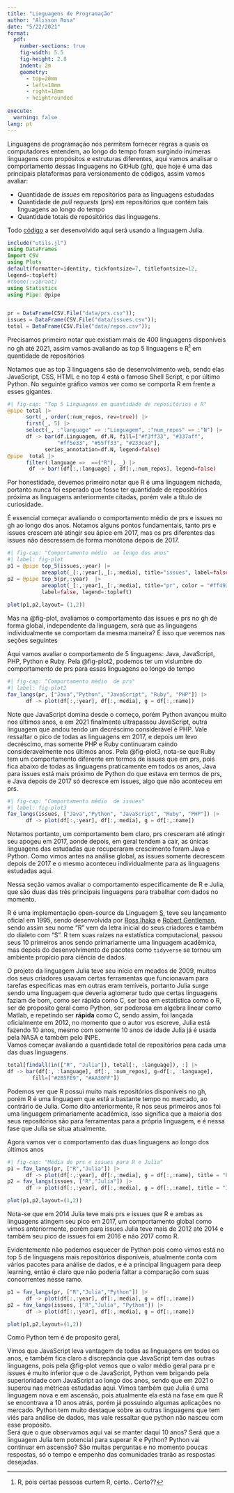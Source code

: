 ```yaml
---
title: "Linguagens de Programação"
author: "Alisson Rosa"
date: "5/22/2021"
format: 
  pdf:
    number-sections: true
    fig-width: 5.5
    fig-height: 2.8
    indent: 2m
    geometry:
      - top=20mm
      - left=18mm
      - right=18mm
      - heightrounded
      
execute:
  warning: false
lang: pt
---
```



\section{Introdução}
Linguagens de programação nós permitem fornecer regras a quais os computadores entendem, ao longo do tempo foram surgindo inúmeras linguagens com propósitos e estruturas diferentes, aqui vamos analisar o comportamento dessas linguagens no GitHub (gh), que hoje é uma das principais plataformas para versionamento de códigos, assim vamos avaliar:

* Quantidade de *issues* em repositórios para as linguagens estudadas  
* Quantidade de *pull requests* (prs) em repositórios que contém tais linguagens ao longo do tempo
* Quantidade totais de repositórios das linguagens.

Todo [código](https://github.com/AlissonRP/gh_langs/tree/master) a ser desenvolvido  aqui será  usando a linguagem Julia.

```julia
include("utils.jl")
using DataFrames
import CSV
using Plots
default(formatter=identity, tickfontsize=7, titlefontsize=12,
legend=:topleft)
#theme(:vibrant)
using Statistics
using Pipe: @pipe


pr = DataFrame(CSV.File("data/prs.csv"));
issues = DataFrame(CSV.File("data/issues.csv"));
total = DataFrame(CSV.File("data/repos.csv"));

```
Precisamos primeiro notar que existiam mais de 400 linguagens disponíveis  no gh até 2021, assim vamos avaliando  as top 5 linguagens e R[^1] em quantidade de repositórios 




[^1]: R, pois certas pessoas curtem R, certo.. Certo??


\begin{table}


\centering
\begin{tabular}[t]{c|c}
\hline
Linguagem & Total de Repositórios\\
\hline
JavaScript & 1100421\\
\hline
CSS & 813443\\
\hline
HTML & 779549\\
\hline
Shell & 638068\\
\hline
Python & 548870\\
\hline
\end{tabular}
\caption{\label{tab:table-name} Top 5 Linguagens em quantidade de repositórios.}
\end{table}


Notamos que as top 3 linguagens são de desenvolvimento web, sendo elas JavaScript, CSS, HTML e no top 4 está o famoso Shell Script, e por último Python. No seguinte gráfico vamos ver como se comporta R em frente a esses gigantes.

```julia
#| fig-cap: "Top 5 Linguagens em quantidade de repositórios e R"
@pipe total |>
      sort(_, order(:num_repos, rev=true)) |>
      first(_, 5) |>
      select(_, :"language" => :"Linguagem", :"num_repos" => :"N") |>
      df -> bar(df.Linguagem, df.N, fill=["#f3ff33", "#337aff",
                "#ff5e33", "#55ff33", "#233cad"],
            series_annotation=df.N, legend=false)  
@pipe  total |> 
      filter(:language =>  ==("R"), _) |> 
       df -> bar!(df[:,:language] , df[:,:num_repos], legend=false)

```
Por honestidade, devemos primeiro notar que R é uma linguagem nichada, portanto nunca foi esperado que fosse ter quantidade de repositórios próxima as linguagens anteriormente citadas, porém vale a título de curiosidade.

\section{Análise descritiva}
É essencial começar avaliando o comportamento médio de prs e issues no gh ao longo dos anos. Notamos alguns pontos fundamentais, tanto prs e issues crescem até atingir seu ápice em 2017, mas os prs diferentes das issues não descressem de forma monótona depois de 2017.

```julia
#| fig-cap: "Comportamento médio  ao longo dos anos"
#| label: fig-plot
p1 = @pipe top_5(issues,:year) |> 
           areaplot(_[:,:year],_[:,:media], title="issues", label=false, legend=:topleft)
p2 = @pipe top_5(pr,:year)  |>
           areaplot(_[:,:year],_[:,:media], title="pr", color = "#ff4933", 
           label=false, legend=:topleft)
           
plot(p1,p2,layout= (1,2))
```
Mas na @fig-plot, avaliamos o comportamento das issues e prs no gh de forma global, independente da linguagem, será que as linguagens individualmente se comportam da mesma maneira? É isso que veremos nas seções seguintes

\section{Linguagens Globalmente}
Aqui vamos avaliar o comportamento de 5 linguagens: Java, JavaScript, PHP, Python e Ruby. Pela @fig-plot2, podemos ter um vislumbre do comportamento de prs para essas linguagens ao longo do tempo


```julia
#| fig-cap: "Comportamento médio  de prs"
#| label: fig-plot2
fav_langs(pr, ["Java","Python", "JavaScript", "Ruby", "PHP"]) |> 
      df -> plot(df[:,:year], df[:,:media], g = df[:,:name])
```
Note que JavaScript domina desde o começo, porém Python avançou muito nos últimos anos, e em 2021 finalmente ultrapassou JavaScript, outra linguagem que andou tendo um decréscimo considerável é PHP. Vale ressaltar o pico de todas as linguagens em 2017, e depois um levo decréscimo, mas somente PHP e Ruby continuaram caindo consideravelmente nos últimos anos. 
Pela @fig-plot3, nota-se que Ruby tem um comportamento diferente em termos de issues que em prs, pois fica abaixo de todas as linguagens praticamente em todos os anos, Java para issues está mais próximo de Python do que estava em termos de prs, e Java depois de 2017 só decresce em issues, algo que não aconteceu em prs.

```julia
#| fig-cap: "Comportamento médio  de issues"
#| label: fig-plot3
fav_langs(issues, ["Java","Python", "JavaScript", "Ruby", "PHP"]) |> 
      df -> plot(df[:,:year], df[:,:media], g = df[:,:name])
```
Notamos portanto, um comportamento bem claro, prs cresceram até atingir seu apogeu em 2017, aonde depois, em geral tendem a cair, as únicas  linguagens das estudadas que recuperaram crescimento foram Java e Python. Como vimos antes na  análise global, as issues somente decrescem depois de 2017 e o mesmo aconteceu individualmente para as linguagens estudadas aqui.
\section{Linguagens para Dados}
Nessa seção vamos avaliar o comportamento especificamente de R e Julia, que são duas das três principais linguagens para trabalhar com dados no momento.

\subsection{Breve Introdução}
R é uma implementação open-source da Linguagem [S](https://en.wikipedia.org/wiki/S_(programming_language)), teve seu lançamento oficial em 1995, sendo desenvolvida por [Ross Ihaka](https://en.wikipedia.org/wiki/Ross_Ihaka) e [Robert Gentleman](https://en.wikipedia.org/wiki/Robert_Gentleman_(statistician)), sendo assim seu nome "R" vem da letra inicial do seus criadores e também do dialeto com "S". R tem suas raízes na estatística computacional, passou seus 10 primeiros anos sendo primariamente uma linguagem acadêmica,  mas depois do desenvolvimento de  pacotes como `tidyverse` se tornou um ambiente propicio para ciência de dados. 

O projeto da linguagem Julia teve seu início em meados de 2009, muitos dos seus criadores usavam certas ferramentas que funcionavam para tarefas especificas mas em outras eram terríveis, portanto Julia surge sendo uma linguagem que deveria aglomerar tudo que certas linguagens faziam de bom, como ser rápida como C, ser boa em estatística como o R, ser de proposito geral como Python, ser poderosa em algebra linear como Matlab, e repetindo ser **rápida** como C, sendo assim, foi lançada oficialmente em 2012, no momento que o autor vos escreve, Julia está fazendo 10 anos, mesmo com somente 10 anos de idade Julia já é usada pela NASA e também pelo INPE.  
Vamos começar avaliando a quantidade total de repositórios para cada uma das duas linguagens.  

```julia
total[findall(in(["R", "Julia"]), total[:, :language]), :] |>
df -> bar(df[:, :language], df[:, :num_repos], g=df[:, :language],
        fill=["#2B5FE9", "#AA30FF"])
```

Podemos ver que R possui  muito mais repositórios disponíveis no gh, porém R é uma linguagem que está a bastante tempo no mercado, ao contrário de Julia. Como dito anteriormente, R nos seus primeiros anos foi uma linguagem primariamente acadêmica, isso significa que a maioria dos seus repositórios são para ferramentas para a própria linguagem, e é nessa fase que Julia se situa atualmente.



Agora vamos ver o comportamento das duas linguagens ao longo dos últimos anos

```julia
#| fig-cap: "Média de prs e issues para R e Julia"
p1 = fav_langs(pr, ["R","Julia"]) |> 
      df -> plot(df[:,:year], df[:,:media], g = df[:,:name], title = "Pull Requests")
p2 = fav_langs(issues, ["R","Julia"]) |> 
      df -> plot(df[:,:year], df[:,:media], g = df[:,:name], title = "Issues")

plot(p1,p2,layout=(1,2))

```

Nota-se que em 2014 Julia teve mais prs e issues que R e ambas as linguagens atingem seu pico em 2017, um comportamento global como vimos anteriormente, porém para issues Julia teve mais de 2012 até 2014 e também seu pico de issues foi em 2016 e não 2017 como R.

\subsection{Python entra no game}
Evidentemente não podemos esquecer de Python pois como vimos está no top 5 de linguagens mais repositórios disponíveis, atualmente  conta com vários pacotes para análise de dados, e é a principal linguagem para deep learning, então é claro que não poderia faltar a comparação com suas concorrentes nesse ramo. 

```julia
p1 = fav_langs(pr, ["R","Julia","Python"]) |> 
      df -> plot(df[:,:year], df[:,:media], g = df[:,:name])
p2 = fav_langs(issues, ["R","Julia", "Python"]) |> 
      df -> plot(df[:,:year], df[:,:media], g = df[:,:name])

plot(p1,p2,layout=(1,2))

```

Como Python tem é de proposito geral,

\section{Conclusão momentânea}
Vimos que JavaScript leva vantagem de todas as linguagens em todos os anos, e também fica claro a discrepância que JavaScript tem das outras linguagens, pois pela @fig-plot vemos que o valor médio geral para pr e issues é muito inferior que o de JavaScript, Python vem brigando pela superioridade com JavaScript ao longo dos anos, sendo que em 2021 o superou nas métricas estudadas aqui.
Vimos também que Julia é uma linguagem nova e em ascensão, pois atualmente ela está na fase em que R se encontrava a 10 anos atrás, porém já possuindo algumas aplicações no mercado. Python tem muito destaque sobre as outras linguagens que tem viés para análise de dados, mas vale ressaltar que python não nasceu com esse propósito.  
Será que o que observamos aqui vai  se manter daqui 10 anos? Será que a linguagem Julia tem potencial para superar R e Python? Python vai continuar em ascensão? São muitas perguntas e no momento poucas respostas, só o tempo e empenho das comunidades trarão as respostas desejadas. 



